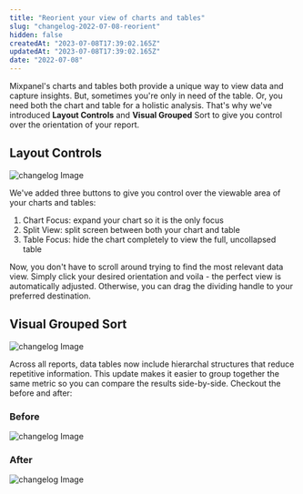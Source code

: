 ```yaml
---
title: "Reorient your view of charts and tables"
slug: "changelog-2022-07-08-reorient"
hidden: false
createdAt: "2023-07-08T17:39:02.165Z"
updatedAt: "2023-07-08T17:39:02.165Z"
date: "2022-07-08"
---
```


Mixpanel's charts and tables both provide a unique way to view data and capture insights. But, sometimes you're only in need of the table. Or, you need both the chart and table for a holistic analysis. That's why we've introduced **Layout Controls** and **Visual Grouped** Sort to give you control over the orientation of your report. 

## Layout Controls

![changelog Image](/changelog-2022-07-08-reorient1.gif)

We've added three buttons to give you control over the viewable area of your charts and tables:

1. Chart Focus: expand your chart so it is the only focus
2. Split View: split screen between both your chart and table
3. Table Focus: hide the chart completely to view the full, uncollapsed table

Now, you don't have to scroll around trying to find the most relevant data view. Simply click your desired orientation and voila - the perfect view is automatically adjusted. Otherwise, you can drag the dividing handle to your preferred destination.

## Visual Grouped Sort

![changelog Image](/changelog-2022-07-08-reorient2.gif)

Across all reports, data tables now include hierarchal structures that reduce repetitive information. This update makes it easier to group together the same metric so you can compare the results side-by-side. Checkout the before and after:

### Before

![changelog Image](/changelog-2022-07-08-reorient1.png)

### After

![changelog Image](/changelog-2022-07-08-reorient2.png)
